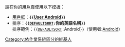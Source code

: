 {{Commonscat|Android (operating system)|Android}}
{{catmore|Android}}
{{CategoryTOC}}
<br>請在你的[[Wikipedia:用戶頁|用戶頁]]使用以下[[Help:模板|模板]]：
* [[Wikipedia:用戶框|用戶框]]：'''<code>{{</code>[[Template:User_Android|User Android]]<code>}}</code>'''
* 排序：'''<code>{{[[Template:DEFAULTSORT|DEFAULTSORT]]:</code>你的英語名稱<code>}}</code>'''<br>排序範例：<code>{{[[Template:DEFAULTSORT|DEFAULTSORT]]:</code>Android<code>}}</code>（使用者:[[Android|Android]]）
{{DEFAULTSORT:Android}}
[[Category:依作業系統區分的維基人|Category:依作業系統區分的維基人]]